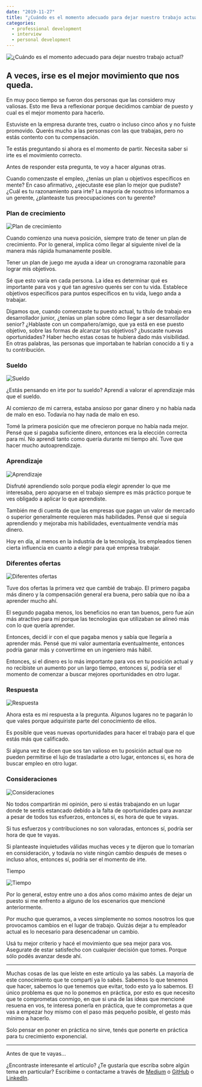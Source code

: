 ---
date: "2019-11-27"
title: "¿Cuándo es el momento adecuado para dejar nuestro trabajo actual?"
categories:
  - professional development 
  - interview
  - personal development
---

![¿Cuándo es el momento adecuado para dejar nuestro trabajo actual?](./1.jpg "¿Cuándo es el momento adecuado para dejar nuestro trabajo actual?")

## A veces, irse es el mejor movimiento que nos queda.

En muy poco tiempo se fueron dos personas que las considero muy valiosas. Esto me lleva a reflexionar porque decidimos cambiar de puesto y cual es el mejor momento para hacerlo.

Estuviste en la empresa durante tres, cuatro o incluso cinco años y no fuiste promovido. Querés mucho a las personas con las que trabajas, pero no estás contento con tu compensación.

Te estás preguntando si ahora es el momento de partir. Necesita saber si irte es el movimiento correcto.

Antes de responder esta pregunta, te voy a hacer algunas otras.

Cuando comenzaste el empleo, ¿tenías un plan u objetivos específicos en mente? En caso afirmativo, ¿ejecutaste ese plan lo mejor que pudiste? ¿Cuál es tu razonamiento para irte? La mayoría de nosotros informamos a un gerente, ¿planteaste tus preocupaciones con tu gerente?

### Plan de crecimiento

![Plan de crecimiento](./2.jpg "Plan de crecimiento")

Cuando comienzo una nueva posición, siempre trato de tener un plan de crecimiento. Por lo general, implica cómo llegar al siguiente nivel de la manera más rápida humanamente posible.

Tener un plan de juego me ayuda a idear un cronograma razonable para lograr mis objetivos.

Sé que esto varía en cada persona. La idea es determinar qué es importante para vos y qué tan agresivo querés ser con tu vida. Establece objetivos específicos para puntos específicos en tu vida, luego anda a trabajar.

Digamos que, cuando comenzaste tu puesto actual, tu título de trabajo era desarrollador junior, ¿tenías un plan sobre cómo llegar a ser desarrollador senior? ¿Hablaste con un compañero/amigo, que ya está en ese puesto objetivo, sobre las formas de alcanzar tus objetivos? ¿buscaste nuevas oportunidades? Haber hecho estas cosas te hubiera dado más visibilidad. En otras palabras, las personas que importaban te habrían conocido a ti y a tu contribución.

### Sueldo

![Sueldo](./3.jpg "Sueldo")

¿Estás pensando en irte por tu sueldo? Aprendí a valorar el aprendizaje más que el sueldo.

Al comienzo de mi carrera, estaba ansioso por ganar dinero y no había nada de malo en eso. Todavía no hay nada de malo en eso.

Tomé la primera posición que me ofrecieron porque no había nada mejor. Pensé que si pagaba suficiente dinero, entonces era la elección correcta para mí. No aprendí tanto como quería durante mi tiempo ahí. Tuve que hacer mucho autoaprendizaje.

### Aprendizaje

![Aprendizaje](./4.png "Aprendizaje")

Disfruté aprendiendo solo porque podía elegir aprender lo que me interesaba, pero apoyarse en el trabajo siempre es más práctico porque te ves obligado a aplicar lo que aprendiste.

También me di cuenta de que las empresas que pagan un valor de mercado o superior generalmente requieren más habilidades. Pensé que si seguía aprendiendo y mejoraba mis habilidades, eventualmente vendría más dinero.

Hoy en día, al menos en la industria de la tecnología, los empleados tienen cierta influencia en cuanto a elegir para qué empresa trabajar.

### Diferentes ofertas

![Diferentes ofertas](./5.jpg "Diferentes ofertas")

Tuve dos ofertas la primera vez que cambié de trabajo. El primero pagaba más dinero y la compensación general era buena, pero sabía que no iba a aprender mucho ahí.

El segundo pagaba menos, los beneficios no eran tan buenos, pero fue aún más atractivo para mí porque las tecnologías que utilizaban se alineó más con lo que quería aprender.

Entonces, decidí ir con el que pagaba menos y sabía que llegaría a aprender más. Pensé que mi valor aumentaría eventualmente, entonces podría ganar más y convertirme en un ingeniero más hábil.

Entonces, si el dinero es lo más importante para vos en tu posición actual y no recibiste un aumento por un largo tiempo, entonces sí, podría ser el momento de comenzar a buscar mejores oportunidades en otro lugar.

### Respuesta

![Respuesta](./6.jpg "Respuesta")

Ahora esta es mi respuesta a la pregunta. Algunos lugares no te pagarán lo que vales porque adquiriste parte del conocimiento de ellos.

Es posible que veas nuevas oportunidades para hacer el trabajo para el que estás más que calificado.

Si alguna vez te dicen que sos tan valioso en tu posición actual que no pueden permitirse el lujo de trasladarte a otro lugar, entonces sí, es hora de buscar empleo en otro lugar.

### Consideraciones

![Consideraciones](./7.jpg "Consideraciones")

No todos compartirán mi opinión, pero si estás trabajando en un lugar donde te sentís estancado debido a la falta de oportunidades para avanzar a pesar de todos tus esfuerzos, entonces sí, es hora de que te vayas.

Si tus esfuerzos y contribuciones no son valoradas, entonces sí, podría ser hora de que te vayas.

Si planteaste inquietudes válidas muchas veces y te dijeron que lo tomarían en consideración, y todavía no viste ningún cambio después de meses o incluso años, entonces sí, podría ser el momento de irte.

Tiempo

![Tiempo](./8.jpg "Tiempo")

Por lo general, estoy entre uno a dos años como máximo antes de dejar un puesto si me enfrento a alguno de los escenarios que mencioné anteriormente.

Por mucho que queramos, a veces simplemente no somos nosotros los que provocamos cambios en el lugar de trabajo. Quizás dejar a tu empleador actual es lo necesario para desencadenar un cambio.

Usá tu mejor criterio y hacé el movimiento que sea mejor para vos. Asegurate de estar satisfecho con cualquier decisión que tomes. Porque sólo podés avanzar desde ahí.

***

Muchas cosas de las que leíste en este artículo ya las sabés. La mayoría de este conocimiento que te compartí ya lo sabés. Sabemos lo que tenemos que hacer, sabemos lo que tenemos que evitar, todo esto ya lo sabemos. El único problema es que no lo ponemos en práctica, por esto es que necesito que te comprometas conmigo, en que si una de las ideas que mencioné resuena en vos, te interesa ponerla en práctica, que te comprometas a que vas a empezar hoy mismo con el paso más pequeño posible, el gesto más mínimo a hacerlo.

Solo pensar en poner en práctica no sirve, tenés que ponerte en práctica para tu crecimiento exponencial.

***

Antes de que te vayas…

¿Encontraste interesante el artículo? ¿Te gustaría que escriba sobre algún tema en particular?
Escribime o contactame a través de [Medium](https://medium.com/@ktufernando) o [GitHub](https://github.com/ktufernando) o [LinkedIn](https://www.linkedin.com/in/fervaldes/).